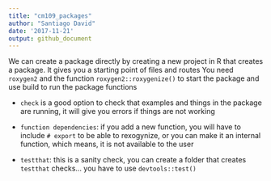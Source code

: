 ```yaml
---
title: "cm109_packages"
author: "Santiago David"
date: '2017-11-21'
output: github_document
---
```


We can create a package directly by creating a new project in R that creates a package.
It gives you a starting point of files and routes
You need `roxygen2` and the function `roxygen2::roxygenize()` to start the package and use build to run the package functions

- `check` is a good option to check that examples and things in the package are running, it will give you errors if things are not working

- `function dependencies`:
if you add a new function, you will have to include `# export` to be able to rexogynize, or you can make it an internal function, which means, it is not available to the user

- `testthat`: this is a sanity check, you can create a folder that creates `testthat` checks... you have to use `devtools::test()`
